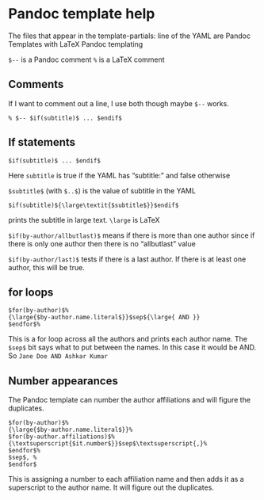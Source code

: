 # Pandoc template help

The files that appear in the template-partials: line of the YAML are Pandoc Templates with LaTeX
Pandoc templating [](https://pandoc.org/MANUAL.html#templates)

`$--` is a Pandoc comment
`%` is a LaTeX comment

## Comments

If I want to comment out a line, I use both though maybe `$--` works.
```
% $-- $if(subtitle)$ ... $endif$
```

## If statements

```
$if(subtitle)$ ... $endif$
```

Here `subtitle` is true if the YAML has "subtitle: " and false otherwise

`$subtitle$` (with `$..$`) is the value of subtitle in the YAML

```
$if(subtitle)${\large\textit{$subtitle$}}$endif$ 
```
prints the subtitle in large text. `\large` is LaTeX

`$if(by-author/allbutlast)$` means if there is more than one author
since if there is only one author then there is no "allbutlast" value

`$if(by-author/last)$` tests if there is a last author. If there is at least one author, this will be true.

## for loops

```
$for(by-author)$%
{\large{$by-author.name.literal$}}$sep${\large{ AND }}
$endfor$%
```

This is a for loop across all the authors and prints each author name. The `$sep$` bit says what to put between the names. In this case it would be AND. So `Jane Doe AND Ashkar Kumar`

## Number appearances

The Pandoc template can number the author affiliations and will figure the duplicates.

```
$for(by-author)$%
{\large{$by-author.name.literal$}}%
$for(by-author.affiliations)$%
{\textsuperscript{$it.number$}}$sep$\textsuperscript{,}%
$endfor$%
$sep$, %
$endfor$
```

This is assigning a number to each affiliation name and then adds it as a superscript to the author name. It will figure out the duplicates.

